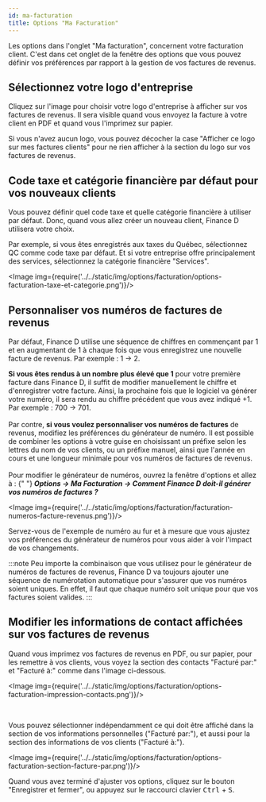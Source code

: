 ```yaml
---
id: ma-facturation
title: Options "Ma Facturation"
---
```



Les options dans l'onglet "Ma facturation", concernent votre facturation client.
C'est dans cet onglet de la fenêtre des options que vous pouvez définir vos préférences
par rapport à la gestion de vos factures de revenus.

## Sélectionnez votre logo d'entreprise
Cliquez sur l'image pour choisir votre logo d'entreprise à afficher sur vos factures de revenus.
Il sera visible quand vous envoyez la facture à votre client en PDF et quand vous l'imprimez sur papier.

Si vous n'avez aucun logo, vous pouvez décocher la case "Afficher ce logo sur mes factures clients" pour ne rien
afficher à la section du logo sur vos factures de revenus.

<LazyGif
  relativePath="options/facturation/options-facturation-selection-logo.gif"
  alt="Comment sélectionner votre logo d'entreprise dans Finance D"
  height={713}
/>


## Code taxe et catégorie financière par défaut pour vos nouveaux clients
Vous pouvez définir quel code taxe et quelle catégorie financière à utiliser par défaut.
Donc, quand vous allez créer un nouveau client, Finance&nbsp;D utilisera votre choix.

Par exemple, si vous êtes enregistrés aux taxes du Québec, sélectionnez QC comme code taxe par défaut.
Et si votre entreprise offre principalement des services, sélectionnez la catégorie financière "Services".

<Image img={require('../../static/img/options/facturation/options-facturation-taxe-et-categorie.png')}/>


## Personnaliser vos numéros de factures de revenus
Par défaut, Finance D utilise une séquence de chiffres en commençant par 1 et en augmentant de 1
à chaque fois que vous enregistrez une nouvelle facture de revenus. Par exemple : 1 &rarr; 2.

<strong>Si vous êtes rendus à un nombre plus élevé que 1</strong> pour votre première facture dans Finance D,
il suffit de modifier manuellement le chiffre et d'enregistrer votre facture.
Ainsi, la prochaine fois que le logiciel va générer votre numéro, il sera rendu au chiffre précédent
que vous avez indiqué +1. Par exemple : 700 &rarr; 701.
<br/>
<br/>
Par contre, <strong>si vous voulez personnaliser vos numéros de factures</strong> de revenus,
modifiez les préférences du générateur de numéro.
Il est possible de combiner les options à votre guise en choisissant
un préfixe selon les lettres du nom de vos clients, ou un préfixe manuel,
ainsi que l'année en cours et une longueur minimale pour vos numéros de factures de revenus.
<br/>
<br/>
Pour modifier le générateur de numéros, ouvrez la fenêtre d'options et allez à&nbsp;:
{" "}<strong><i>
  Options &rarr; Ma Facturation &rarr; Comment Finance&nbsp;D doit-il générer vos numéros de
  factures&nbsp;?
</i></strong>

<Image img={require('../../static/img/options/facturation/facturation-numeros-facture-revenus.png')}/>
<br/>

Servez-vous de l'exemple de numéro au fur et à mesure que vous ajustez vos préférences du générateur de numéros
pour vous aider à voir l'impact de vos changements.


:::note
Peu importe la combinaison que vous utilisez pour le générateur de numéros de factures de revenus,
Finance&nbsp;D va toujours ajouter une séquence de numérotation automatique pour s'assurer que
vos numéros soient uniques.
En effet, il faut que chaque numéro soit unique pour que vos factures soient valides.
:::


## Modifier les informations de contact affichées sur vos factures de revenus
Quand vous imprimez vos factures de revenus en PDF, ou sur papier, pour les remettre à vos clients,
vous voyez la section des contacts "Facturé par:" et "Facturé à:" comme dans l'image ci-dessous.

<Image img={require('../../static/img/options/facturation/options-facturation-impression-contacts.png')}/>

<br/>

Vous pouvez sélectionner indépendamment
ce qui doit être affiché dans la section de vos informations personnelles
("Facturé par:"),
et aussi pour la section des informations de vos clients ("Facturé à:").

<Image img={require('../../static/img/options/facturation/options-facturation-section-facture-par.png')}/>

Quand vous avez terminé d'ajuster vos options, cliquez sur le bouton "Enregistrer et fermer",
ou appuyez sur le raccourci clavier <kbd>Ctrl</kbd> + <kbd>S</kbd>.

<br/>
<br/>
